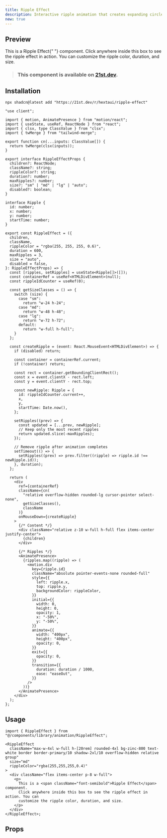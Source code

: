 ```yaml
---
title: Ripple Effect
description: Interactive ripple animation that creates expanding circles on user interaction, perfect for buttons and cards.
new: true
---
```



## Preview

<PreviewContainer className="h-[40rem]">
  <RippleEffect
    className="max-w-4xl w-full h-[20rem] rounded-4xl bg-zinc-800 text-white border border-primary/10 shadow-2xl/10 overflow-hidden relative group"
    size="md"
    rippleColor="rgba(255,255,255,0.4)"
  >
    <div className="flex items-center p-8 w-full">
      <p>
        This is a <span className="font-semibold">Ripple Effect</span>{" "}
        component. Click anywhere inside this box to see the ripple effect in
        action. You can customize the ripple color, duration, and size.
      </p>
    </div>
  </RippleEffect>
</PreviewContainer>

> ### This component is available on [21st.dev](https://21st.dev).

## Installation

```package-install tab="CLI"
npx shadcn@latest add "https://21st.dev/r/hextaui/ripple-effect"
```

```tsx tab="Manually" title="RippleEffect.tsx"
"use client";

import { motion, AnimatePresence } from "motion/react";
import { useState, useRef, ReactNode } from "react";
import { clsx, type ClassValue } from "clsx";
import { twMerge } from "tailwind-merge";

export function cn(...inputs: ClassValue[]) {
  return twMerge(clsx(inputs));
}

export interface RippleEffectProps {
  children?: ReactNode;
  className?: string;
  rippleColor?: string;
  duration?: number;
  maxRipples?: number;
  size?: "sm" | "md" | "lg" | "auto";
  disabled?: boolean;
}

interface Ripple {
  id: number;
  x: number;
  y: number;
  startTime: number;
}

export const RippleEffect = ({
  children,
  className,
  rippleColor = "rgba(255, 255, 255, 0.6)",
  duration = 600,
  maxRipples = 3,
  size = "auto",
  disabled = false,
}: RippleEffectProps) => {
  const [ripples, setRipples] = useState<Ripple[]>([]);
  const containerRef = useRef<HTMLDivElement>(null);
  const rippleIdCounter = useRef(0);

  const getSizeClasses = () => {
    switch (size) {
      case "sm":
        return "w-24 h-24";
      case "md":
        return "w-48 h-48";
      case "lg":
        return "w-72 h-72";
      default:
        return "w-full h-full";
    }
  };

  const createRipple = (event: React.MouseEvent<HTMLDivElement>) => {
    if (disabled) return;

    const container = containerRef.current;
    if (!container) return;

    const rect = container.getBoundingClientRect();
    const x = event.clientX - rect.left;
    const y = event.clientY - rect.top;

    const newRipple: Ripple = {
      id: rippleIdCounter.current++,
      x,
      y,
      startTime: Date.now(),
    };

    setRipples((prev) => {
      const updated = [...prev, newRipple];
      // Keep only the most recent ripples
      return updated.slice(-maxRipples);
    });

    // Remove ripple after animation completes
    setTimeout(() => {
      setRipples((prev) => prev.filter((ripple) => ripple.id !== newRipple.id));
    }, duration);
  };

  return (
    <div
      ref={containerRef}
      className={cn(
        "relative overflow-hidden rounded-lg cursor-pointer select-none",
        getSizeClasses(),
        className
      )}
      onMouseDown={createRipple}
    >
      {/* Content */}
      <div className="relative z-10 w-full h-full flex items-center justify-center">
        {children}
      </div>

      {/* Ripples */}
      <AnimatePresence>
        {ripples.map((ripple) => (
          <motion.div
            key={ripple.id}
            className="absolute pointer-events-none rounded-full"
            style={{
              left: ripple.x,
              top: ripple.y,
              backgroundColor: rippleColor,
            }}
            initial={{
              width: 0,
              height: 0,
              opacity: 1,
              x: "-50%",
              y: "-50%",
            }}
            animate={{
              width: "400px",
              height: "400px",
              opacity: 0,
            }}
            exit={{
              opacity: 0,
            }}
            transition={{
              duration: duration / 1000,
              ease: "easeOut",
            }}
          />
        ))}
      </AnimatePresence>
    </div>
  );
};
```

## Usage

```tsx title="App.tsx"
import { RippleEffect } from "@/components/library/animation/RippleEffect";

<RippleEffect
  className="max-w-4xl w-full h-[20rem] rounded-4xl bg-zinc-800 text-white border border-primary/10 shadow-2xl/10 overflow-hidden relative group"
  size="md"
  rippleColor="rgba(255,255,255,0.4)"
>
  <div className="flex items-center p-8 w-full">
    <p>
      This is a <span className="font-semibold">Ripple Effect</span> component.
      Click anywhere inside this box to see the ripple effect in action. You can
      customize the ripple color, duration, and size.
    </p>
  </div>
</RippleEffect>;
```

## Props

<AutoTypeTable
  path="./components/library/animation/RippleEffect.tsx"
  name="RippleEffectProps"
/>
